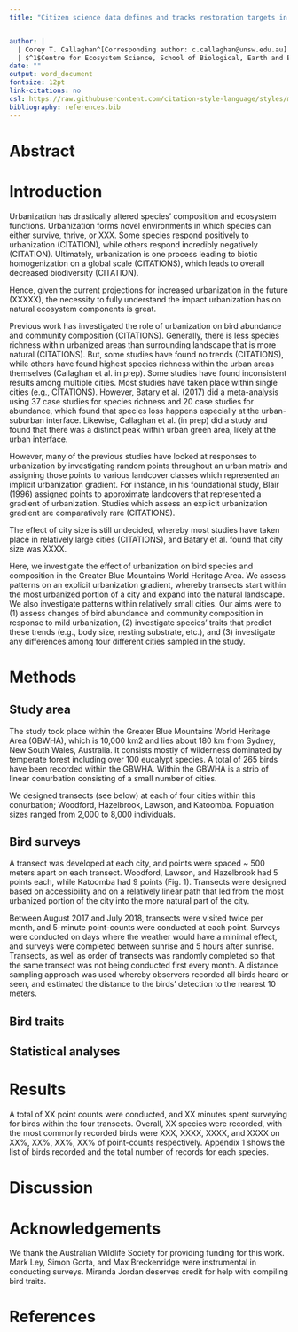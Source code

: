 ```yaml
---
title: "Citizen science data defines and tracks restoration targets in urban areas"


author: |
  | Corey T. Callaghan^[Corresponding author: c.callaghan@unsw.edu.au] $^1$, David J. Eldridge $^1$,  John M. Martin $^1$, $^2$, Richard T. Kingsford $^1$, Richard E. Major $^1$$^,$$^3$,
  | $^1$Centre for Ecosystem Science, School of Biological, Earth and Environmental Sciences, UNSW Sydney, Sydney, NSW, Australia; $^2$Royal Botanic Gardens and Domain Trust, Mrs Macquaries Road, Sydney NSW 2000, Australia; $^3$Australian Museum Research Institute, Sydney, NSW, Australia;
date: ""
output: word_document
fontsize: 12pt
link-citations: no
csl: https://raw.githubusercontent.com/citation-style-language/styles/master/ecography.csl
bibliography: references.bib
---
```


# Abstract

\newpage
# Introduction
Urbanization has drastically altered species' composition and ecosystem functions. Urbanization forms novel environments in which species can either survive, thrive, or XXX. Some species respond positively to urbanization (CITATION), while others respond incredibly negatively (CITATION). Ultimately, urbanization is one process leading to biotic homogenization on a global scale (CITATIONS), which leads to overall decreased biodiversity (CITATION).

Hence, given the current projections for increased urbanization in the future (XXXXX), the necessity to fully understand the impact urbanization has on natural ecosystem components is great.

Previous work has investigated the role of urbanization on bird abundance and community composition (CITATIONS). Generally, there is less species richness within urbanized areas than surrounding landscape that is more natural (CITATIONS). But, some studies have found no trends (CITATIONS), while others have found highest species richness within the urban areas themselves (Callaghan et al. in prep). Some studies have found inconsistent results among multiple cities. Most studies have taken place within single cities (e.g., CITATIONS). However, Batary et al. (2017) did a meta-analysis using 37 case studies for species richness and 20 case studies for abundance, which found that species loss happens especially at the urban-suburban interface. Likewise, Callaghan et al. (in prep) did a study and found that there was a distinct peak within urban green area, likely at the urban interface.

However, many of the previous studies have looked at responses to urbanization by investigating random points throughout an urban matrix and assigning those points to various landcover classes which represented an implicit urbanization gradient. For instance, in his foundational study, Blair (1996) assigned points to approximate landcovers that represented a gradient of urbanization. Studies which assess an explicit urbanization gradient are comparatively rare (CITATIONS).

The effect of city size is still undecided, whereby most studies have taken place in relatively large cities (CITATIONS), and Batary et al. found that city size was XXXX.

Here, we investigate the effect of urbanization on bird species and composition in the Greater Blue Mountains World Heritage Area. We assess patterns on an explicit urbanization gradient, whereby transects start within the most urbanized portion of a city and expand into the natural landscape. We also investigate patterns within relatively small cities. Our aims were to (1) assess changes of bird abundance and community composition in response to mild urbanization, (2) investigate species' traits that predict these trends (e.g., body size, nesting substrate, etc.), and (3) investigate any differences among four different cities sampled in the study.

# Methods
## Study area
The study took place within the Greater Blue Mountains World Heritage Area (GBWHA), which is 10,000 km2 and lies about 180 km from Sydney, New South Wales, Australia. It consists mostly of wilderness dominated by temperate forest including over 100 eucalypt species. A total of 265 birds have been recorded within the GBWHA. Within the GBWHA is a strip of linear conurbation consisting of a small number of cities. 

We designed transects (see below) at each of four cities within this conurbation; Woodford, Hazelbrook, Lawson, and Katoomba. Population sizes ranged from 2,000 to 8,000 individuals.

## Bird surveys
A transect was developed at each city, and points were spaced ~ 500 meters apart on each transect. Woodford, Lawson, and Hazelbrook had 5 points each, while Katoomba had 9 points (Fig. 1). Transects were designed based on accessibility and on a relatively linear path that led from the most urbanized portion of the city into the more natural part of the city.

Between August 2017 and July 2018, transects were visited twice per month, and 5-minute point-counts were conducted at each point. Surveys were conducted on days where the weather would have a minimal effect, and surveys were completed between sunrise and 5 hours after sunrise. Transects, as well as order of transects was randomly completed so that the same transect was not being conducted first every month. A distance sampling approach was used whereby observers recorded all birds heard or seen, and estimated the distance to the birds' detection to the nearest 10 meters.

## Bird traits

## Statistical analyses

# Results
A total of XX point counts were conducted, and XX minutes spent surveying for birds within the four transects. Overall, XX species were recorded, with the most commonly recorded birds were XXX, XXXX, XXXX, and XXXX on XX%, XX%, XX%, XX% of point-counts respectively. Appendix 1 shows the list of birds recorded and the total number of records for each species.

# Discussion

# Acknowledgements
We thank the Australian Wildlife Society for providing funding for this work. Mark Ley, Simon Gorta, and Max Breckenridge were instrumental in conducting surveys. Miranda Jordan deserves credit for help with compiling bird traits.

\newpage
# References

<div id="refs"></div>

